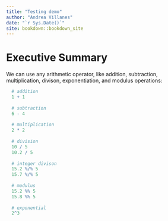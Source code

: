 ```yaml
--- 
title: "Testing demo"
author: "Andrea Villanes"
date: "`r Sys.Date()`"
site: bookdown::bookdown_site
---
```


# Executive Summary

We can use any arithmetic operator, like addition, subtraction, multiplication, divison, exponentiation, and modulus operations:


```r
  # addition
  1 + 1
  
  # subtraction
  6 - 4
  
  # multiplication 
  2 * 2 
  
  # division
  10 / 5
  10.2 / 5
  
  # integer divison
  15.2 %/% 5 
  15.7 %/% 5
  
  # modulus
  15.2 %% 5 
  15.8 %% 5
  
  # exponential
  2^3 
  
```

